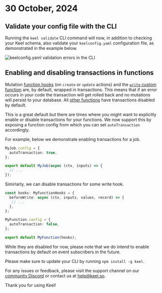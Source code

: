 # 30 October, 2024

## Validate your config file with the CLI

Running the `keel validate` CLI command will now, in addition to checking your Keel schema, also validate your `keelconfig.yaml` configuration file, as demonstrated in the example below.

![keelconfig.yaml validation errors in the CLI](/release-notes/0-396-keel-validation-config-errs.png)

## Enabling and disabling transactions in functions

Mutation [function hooks](/functions/action-hooks) (on `create` or `update` actions) and the [`write` custom function](/functions/custom-functions) are, by default, wrapped in transactions. This means that if an error occurs in your code the transaction will get rolled back and no mutations will persist to your database. All [other functions](/functions#transaction-support) have transactions disabled by default.

This is a great default but there are times where you might want to explicitly enable or disable transactions for your functions. We now support this by exposing a function config from which you can set `autoTransaction` accordingly. 

For example, below we demonstrate enabling transactions for a job.

```ts
MyJob.config = {
  autoTransaction: true,
};

export default MyJob(async (ctx, inputs) => {
  // ...
});
```

Simirlarly, we can disable transactions for some write hook.

```ts
const hooks: MyFunctionHooks = {
  beforeWrite: async (ctx, inputs, values, record) => {
   // ...
  },
};

MyFunction.config = {
  autoTransaction: false,
};

export default MyFunction(hooks);
```


<Callout type="warning">
While they are disabled for now, please note that we do intend to enable transactions by default on event subscribers in the future.
</Callout>

Please make sure to update your CLI by running `npm install -g keel`.

For any issues or feedback, please visit the support channel on our [community Discord](https://keel.so/discord) or contact us at [help@keel.so](mailto:help@keel.so).

Thank you for using Keel!
